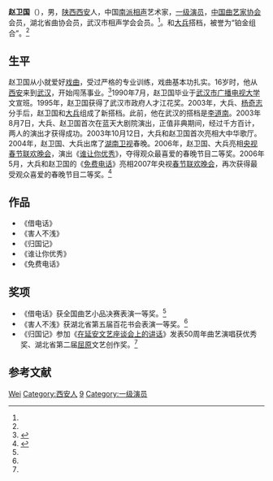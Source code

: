 {{Otheruses|赵卫国}}
{{艺人
|姓名 = 赵卫国
|类型 = 曲艺家
|图片 = 
|图片尺寸 = 
|图片简介 = 
|本名 = 
|外文名 = 
|外文 = 
|罗马拼音 = 
|英文名 = 
|昵称 = 
|其他艺名 = 
|国籍 = {{PRC}}
|民族 = [[汉族|汉族]]
|籍贯 = 
|出生日期 = {{birth year and age|1963|08}}
|出生地点 = [[陕西省|陕西省]][[西安市|西安市]]
|逝世日期 = 
|逝世地点 = 
|职业 = [[相声|相声演员]]
|语言 = 汉语
|教育程度 = [[武汉市广播电视大学|武汉市广播电视大学]]
|母校 = 
|宗教信仰 = 
|配偶 = 
|儿女 = 
|父母 = 
|亲属 = 
|音乐类型 = 
|演奏乐器 = 
|出道地点 = 
|出道日期 = 
|出道作 = 
|代表作 = 《[[免费电话|免费电话]]》、《[[谁让你是优秀|谁让你是优秀]]》
|著名角色 = 
|活跃年代 = 1990年至今
|唱片公司 = 
|经纪公司 = 
|签名 = 
|签名大小 = 
|签名替代 = 
|网站 = 
|相关团体 = 
|module = {{Crosstalk actor master-apprentice relation module
  |师承 = [[姜昆|姜昆]]
  |世代 = 九
  |辈分 = 
  |徒弟 = 
  }}
|IMDb = 
|现任成员 = 
|过往成员 = 
|著名乐器 = 
|奖项 = 全国曲艺小品决赛表演一等奖
}}
'''赵卫国'''（{{bd|1963年|8月}}），男，[[陕西省|陕西]][[西安市|西安]]人，中国[[相声|南派相声]]艺术家，[[一级演员|一级演员]]，[[中国曲艺家协会|中国曲艺家协会]]会员，湖北省曲协会员，武汉市相声学会会员。<ref name="web200"/>。和[[任军|大兵]]搭档，被誉为“铂金组合”。<ref name="web200"/>

== 生平 ==
赵卫国从小就爱好[[戏曲|戏曲]]，受过严格的专业训练，戏曲基本功扎实。16岁时，他从[[西安市|西安]]来到[[武汉市|武汉]]，开始闯荡事业。<ref>{{cite web|url=http://happy.enorth.com.cn/system/2009/11/19/004281387.shtml|title=赵卫国、大兵一脚踹来的搭档|accessdate=2012-01-26|date=2009-12-03|work=北方网}}{{Dead link|date=2018年6月 |bot=InternetArchiveBot |fix-attempted=no }}</ref>1990年7月，赵卫国毕业于[[武汉市广播电视大学|武汉市广播电视大学]]文宣班。1995年，赵卫国获得了武汉市政府人才江花奖。2003年，大兵、[[杨奇志|杨奇志]]分手后，赵卫国和[[任军|大兵]]组成了新搭档。此前，他在武汉的搭档是[[李道南|李道南]]。2003年8月7日，大兵、赵卫国首次在蓝天大剧院演出，正值非典期间，经过千方百计，两人的演出才获得成功。2003年10月12日，大兵和赵卫国首次亮相大中华歌厅。2004年，赵卫国、大兵出席了[[湖南卫视|湖南卫视]]春晚。2006年，赵卫国、大兵亮相[[中国中央电视台|央视]][[春节联欢晚会|春节联欢晚会]]，演出《[[谁让你优秀|谁让你优秀]]》，夺得观众最喜爱的春晚节目二等奖。2006年5月，大兵和赵卫国的《[[免费电话|免费电话]]》亮相2007年央视[[春节联欢晚会|春节联欢晚会]]，再次获得最受观众喜爱的春晚节目二等奖。<ref name="web200">{{cite web|url=http://www.hsgd.net.cn/Article/HuangShiNews/wtyl/201002/20100209160748_91981.html|title=大兵、赵卫国联袂演绎新传奇|accessdate=2012-01-26|date=2010-02-09|work=声屏网|archive-url=https://web.archive.org/web/20120709161812/http://www.hsgd.net.cn/Article/HuangShiNews/wtyl/201002/20100209160748_91981.html|archive-date=2012-07-09|dead-url=yes}}</ref>

== 作品 ==
*《借电话》
*《害人不浅》
*《归国记》
*《谁让你优秀》
*《免费电话》

== 奖项 ==
*《借电话》获全国曲艺小品决赛表演一等奖。<ref name="web200"/>
*《害人不浅》获湖北省第五届百花书会表演一等奖。<ref name="web200"/>
*《归国记》参加《[[在延安文艺座谈会上的讲话|在延安文艺座谈会上的讲话]]》发表50周年曲艺演唱获优秀奖、湖北省第二届[[屈原|屈原]]文艺创作奖。<ref name="web200"/>

== 参考文献 ==
{{reflist}}

{{Authority control}}
{{DEFAULTSORT:Zhao赵卫国}}
[[Category:赵姓|Wei]]
[[Category:西安人|Category:西安人]]
[[Category:相声演员|9]]
[[Category:一级演员|Category:一级演员]]